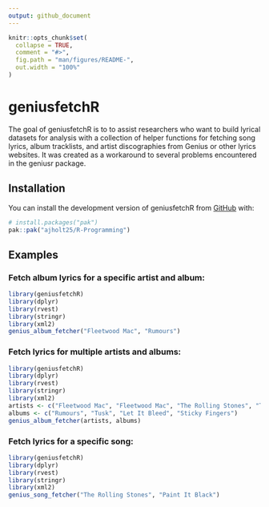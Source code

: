 ```yaml
---
output: github_document
---
```


<!-- README.md is generated from README.Rmd. Please edit that file -->

```r
knitr::opts_chunk$set(
  collapse = TRUE,
  comment = "#>",
  fig.path = "man/figures/README-",
  out.width = "100%"
)
```

# geniusfetchR

<!-- badges: start -->
<!-- badges: end -->

The goal of geniusfetchR is to  to assist researchers who want to build lyrical datasets for analysis with a collection of helper functions for fetching song lyrics, album tracklists, and artist discographies from Genius or other lyrics websites. It was created as a workaround to several problems encountered in the geniusr package.


## Installation

You can install the development version of geniusfetchR from [GitHub](https://github.com/) with:

``` r
# install.packages("pak")
pak::pak("ajholt25/R-Programming")
```

## Examples


### Fetch album lyrics for a specific artist and album:
```r
library(geniusfetchR)
library(dplyr)
library(rvest)
library(stringr)
library(xml2)
genius_album_fetcher("Fleetwood Mac", "Rumours")
```

### Fetch lyrics for multiple artists and albums:
```r
library(geniusfetchR)
library(dplyr)
library(rvest)
library(stringr)
library(xml2)
artists <- c("Fleetwood Mac", "Fleetwood Mac", "The Rolling Stones", "The Rolling Stones")
albums <- c("Rumours", "Tusk", "Let It Bleed", "Sticky Fingers")
genius_album_fetcher(artists, albums)
```

### Fetch lyrics for a specific song:
```r
library(geniusfetchR)
library(dplyr)
library(rvest)
library(stringr)
library(xml2)
genius_song_fetcher("The Rolling Stones", "Paint It Black")
```

